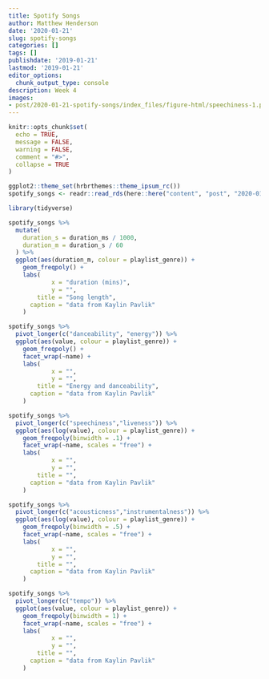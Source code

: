 ```yaml
---
title: Spotify Songs
author: Matthew Henderson
date: '2020-01-21'
slug: spotify-songs
categories: []
tags: []
publishdate: '2019-01-21'
lastmod: '2019-01-21'
editor_options: 
  chunk_output_type: console
description: Week 4
images:
- post/2020-01-21-spotify-songs/index_files/figure-html/speechiness-1.png
---
```


```r
knitr::opts_chunk$set(
  echo = TRUE,
  message = FALSE,
  warning = FALSE,
  comment = "#>",
  collapse = TRUE
)

ggplot2::theme_set(hrbrthemes::theme_ipsum_rc())
spotify_songs <- readr::read_rds(here::here("content", "post", "2020-01-21-spotify-songs", "spotify_songs.rds"))
```

```r
library(tidyverse)

spotify_songs %>%
  mutate(
    duration_s = duration_ms / 1000,
    duration_m = duration_s / 60
  ) %>%
  ggplot(aes(duration_m, colour = playlist_genre)) +
    geom_freqpoly() +
    labs(
            x = "duration (mins)",
            y = "",
        title = "Song length",
      caption = "data from Kaylin Pavlik"
    )
```

```r
spotify_songs %>%
  pivot_longer(c("danceability", "energy")) %>%
  ggplot(aes(value, colour = playlist_genre)) +
    geom_freqpoly() +
    facet_wrap(~name) +
    labs(
            x = "",
            y = "",
        title = "Energy and danceability",
      caption = "data from Kaylin Pavlik"
    )
```

```r
spotify_songs %>%
  pivot_longer(c("speechiness","liveness")) %>%
  ggplot(aes(log(value), colour = playlist_genre)) +
    geom_freqpoly(binwidth = .1) +
    facet_wrap(~name, scales = "free") +
    labs(
            x = "",
            y = "",
        title = "",
      caption = "data from Kaylin Pavlik"
    )
```

```r
spotify_songs %>%
  pivot_longer(c("acousticness","instrumentalness")) %>%
  ggplot(aes(log(value), colour = playlist_genre)) +
    geom_freqpoly(binwidth = .5) +
    facet_wrap(~name, scales = "free") +
    labs(
            x = "",
            y = "",
        title = "",
      caption = "data from Kaylin Pavlik"
    )
```

```r
spotify_songs %>%
  pivot_longer(c("tempo")) %>%
  ggplot(aes(value, colour = playlist_genre)) +
    geom_freqpoly(binwidth = 1) +
    facet_wrap(~name, scales = "free") +
    labs(
            x = "",
            y = "",
        title = "",
      caption = "data from Kaylin Pavlik"
    )
```
